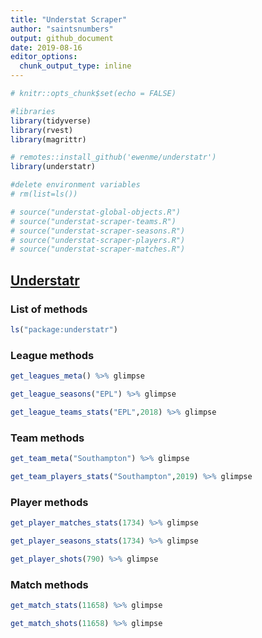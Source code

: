 ```yaml
---
title: "Understat Scraper"
author: "saintsnumbers"
output: github_document
date: 2019-08-16
editor_options: 
  chunk_output_type: inline
---
```


```r
# knitr::opts_chunk$set(echo = FALSE)

#libraries
library(tidyverse)
library(rvest)
library(magrittr)

# remotes::install_github('ewenme/understatr')
library(understatr)

#delete environment variables
# rm(list=ls())
```

```r
# source("understat-global-objects.R")
# source("understat-scraper-teams.R")
# source("understat-scraper-seasons.R")
# source("understat-scraper-players.R")
# source("understat-scraper-matches.R")
```

## [Understatr](https://github.com/ewenme/understatr)

### List of methods

```r
ls("package:understatr")
```

### League methods

```r
get_leagues_meta() %>% glimpse

get_league_seasons("EPL") %>% glimpse

get_league_teams_stats("EPL",2018) %>% glimpse
```

### Team methods

```r
get_team_meta("Southampton") %>% glimpse

get_team_players_stats("Southampton",2019) %>% glimpse
```

### Player methods

```r
get_player_matches_stats(1734) %>% glimpse

get_player_seasons_stats(1734) %>% glimpse

get_player_shots(790) %>% glimpse
```

### Match methods

```r
get_match_stats(11658) %>% glimpse

get_match_shots(11658) %>% glimpse
```